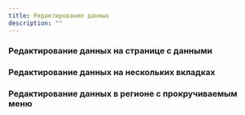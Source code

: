 ```yaml
---
title: Редактирование данных
description: ""
---
```


### Редактирование данных на странице с данными
<Sandbox projectId="uxcases_editing_on_page" />

### Редактирование данных на нескольких вкладках
<Sandbox projectId="uxcases_editing_on_tabs" />

### Редактирование данных в регионе с прокручиваемым меню
<Sandbox projectId="uxcases_editing_on_scrollspy" />
